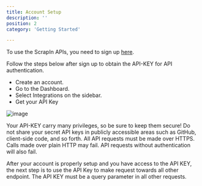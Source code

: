```yaml
---
title: Account Setup
description: ''
position: 2
category: 'Getting Started'

---
```


To use the ScrapIn APIs, you need to sign up [here](https://app.scrapin.io/register). 

Follow the steps below after sign up to obtain the API-KEY for API authentication.



* Create an account.
* Go to the Dashboard.
* Select Integrations on the sidebar.
* Get your API Key




![image](/images/integrations.png "Credentials Image")

<Warning>
Your API-KEY carry many privileges, so be sure to keep them secure! Do not share your secret API keys in publicly accessible areas such as GitHub, client-side code, and so forth.
</Warning>



<Warning>
All API requests must be made over HTTPS. Calls made over plain HTTP may fail. API requests without authentication will also fail.
</Warning>

After your account is properly setup and you have access to the API KEY, the next step is to use the API Key to make request towards all other endpoint. The API KEY must be a query parameter in all other requests. 

